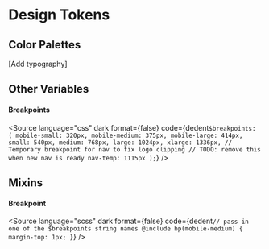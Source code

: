 
<Meta title="Design Tokens" />

# Design Tokens

## Color Palettes

<ColorPalette>
    <ColorItem title="Primary brand colors" colors={{ $black: sassVariables.black, $blue: sassVariables.blue, $white: sassVariables.white }} />
    <ColorItem
        title="Secondary brand colors"
        subtitle="white"
        colors={{ "$off-white": sassVariables["off-white"], "$off-white-2": sassVariables["off-white-2"], "$off-white-dark": sassVariables["off-white-dark"] }}
    />
    <ColorItem title="Secondary brand colors" subtitle="gray" colors={{ "$gray-light": sassVariables["gray-light"], "$gray-medium": sassVariables["gray-medium"] }} />
    <ColorItem
        title="Secondary brand colors"
        subtitle="blue"
        colors={{ "$blue-ultra-light": sassVariables["blue-ultra-light"], "$blue-light": sassVariables["blue-light"] }}
    />
    <ColorItem
        title="Deep grays"
        colors={{
            "$gray-dark": sassVariables["gray-dark"],
            "$gray-semi-dark": sassVariables["gray-semi-dark"],
            "$gray-charcoal": sassVariables["gray-charcoal"],
            $silver: sassVariables["silver"],
        }}
    />
    <ColorItem
        title="Attention"
        colors={{
            $red: sassVariables["red"],
            $green: sassVariables["green"],
            $orange: sassVariables["orange"],
        }}
    />
</ColorPalette>

[Add typography]

## Other Variables

#### Breakpoints

<Source
    language="css"
    dark
    format={false}
    code={dedent`
    $breakpoints: (
        mobile-small: 320px,
        mobile-medium: 375px,
        mobile-large: 414px,
        small: 540px,
        medium: 768px,
        large: 1024px,
        xlarge: 1336px,
        // Temporary breakpoint for nav to fix logo clipping
        // TODO: remove this when new nav is ready
        nav-temp: 1115px
    );
  `}
/>

## Mixins

#### Breakpoint

<Source
    language="scss"
    dark
    format={false}
    code={dedent`
    // pass in one of the $breakpoints string names
    @include bp(mobile-medium) {
        margin-top: 1px;
    }
  `}
/>
